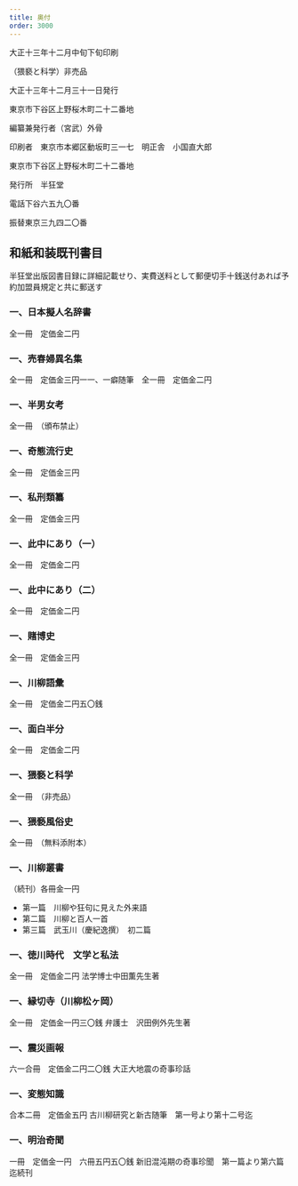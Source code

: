 ```yaml
---
title: 奥付
order: 3000
---
```

大正十三年十二月中旬下旬印刷

（猥褻と科学）非売品

大正十三年十二月三十一日発行

東京市下谷区上野桜木町二十二番地

編纂兼発行者（宮武）外骨


印刷者　東京市本郷区動坂町三一七　明正舎　小国直大郎

東京市下谷区上野桜木町二十二番地

発行所　半狂堂

電話下谷六五九〇番

振替東京三九四二〇番

## 和紙和装既刊書目

半狂堂出版図書目録に詳細記載せり、実費送料として郵便切手十銭送付あれば予約加盟員規定と共に郵送す


### 一、日本擬人名辞書
全一冊　定価金二円

### 一、売春婦異名集
全一冊　定価金三円一一、一癖随筆　全一冊　定価金二円

### 一、半男女考
全一冊　（頒布禁止）

### 一、奇態流行史
全一冊　定価金三円

### 一、私刑類纂
全一冊　定価金三円

### 一、此中にあり（一）
全一冊　定価金二円

### 一、此中にあり（二）
全一冊　定価金二円

### 一、賭博史
全一冊　定価金三円

### 一、川柳語彙
全一冊　定価金二円五〇銭

### 一、面白半分
全一冊　定価金二円

### 一、猥褻と科学
全一冊　（非売品）

### 一、猥褻風俗史
全一冊　（無料添附本）

### 一、川柳叢書
（続刊）各冊金一円　
* 第一篇　川柳や狂句に見えた外来語
* 第二篇　川柳と百人一首
* 第三篇　武玉川（慶紀逸撰）　初二篇

### 一、徳川時代　文学と私法
全一冊　定価金二円
法学博士中田薫先生著

### 一、縁切寺（川柳松ヶ岡）
全一冊　定価金一円三〇銭
弁護士　沢田例外先生著


### 一、震災画報
六一合冊　定価金二円二〇銭
大正大地震の奇事珍話


### 一、変態知識
合本二冊　定価金五円
古川柳研究と新古随筆　第一号より第十二号迄



### 一、明治奇聞
一冊　定価金一円　六冊五円五〇銭
新旧混沌期の奇事珍聞　第一篇より第六篇迄続刊


